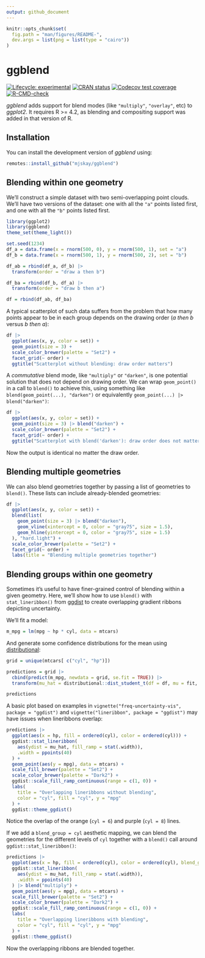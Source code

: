 ```yaml
---
output: github_document
---
```


```r
knitr::opts_chunk$set(
  fig.path = "man/figures/README-",
  dev.args = list(png = list(type = "cairo"))
)
```

# ggblend

<!-- badges: start -->
[![Lifecycle: experimental](https://img.shields.io/badge/lifecycle-experimental-orange.svg)](https://lifecycle.r-lib.org/articles/stages.html#experimental)
[![CRAN status](https://www.r-pkg.org/badges/version/ggblend)](https://CRAN.R-project.org/package=ggblend)
[![Codecov test coverage](https://codecov.io/gh/mjskay/ggblend/branch/main/graph/badge.svg)](https://app.codecov.io/gh/mjskay/ggblend?branch=main)
[![R-CMD-check](https://github.com/mjskay/ggblend/workflows/R-CMD-check/badge.svg)](https://github.com/mjskay/ggblend/actions)
<!-- badges: end -->

*ggblend* adds support for blend modes (like `"multiply"`, `"overlay"`, etc)
to *ggplot2*. It requires R >= 4.2, as blending and compositing support was added
in that version of R.

## Installation

You can install the development version of *ggblend* using:

```r
remotes::install_github("mjskay/ggblend")
```

## Blending within one geometry

We'll construct a simple dataset with two semi-overlapping point clouds. We'll
have two versions of the dataset: one with all the `"a"` points listed first,
and one with all the `"b"` points listed first.

```r
library(ggplot2)
library(ggblend)
theme_set(theme_light())

set.seed(1234)
df_a = data.frame(x = rnorm(500, 0), y = rnorm(500, 1), set = "a")
df_b = data.frame(x = rnorm(500, 1), y = rnorm(500, 2), set = "b")

df_ab = rbind(df_a, df_b) |>
  transform(order = "draw a then b")

df_ba = rbind(df_b, df_a) |>
  transform(order = "draw b then a")

df = rbind(df_ab, df_ba)
```

A typical scatterplot of such data suffers from the problem that how many 
points appear to be in each group depends on the drawing order (*a then b* 
versus *b then a*):

```r
df |>
  ggplot(aes(x, y, color = set)) +
  geom_point(size = 3) +
  scale_color_brewer(palette = "Set2") +
  facet_grid(~ order) +
  ggtitle("Scatterplot without blending: draw order matters")
```

A *commutative* blend mode, like `"multiply"` or `"darken"`, is one potential
solution that does not depend on drawing order. We can wrap `geom_point()` in
a call to `blend()` to achieve this, using something like `blend(geom_point(...), "darken")`
or equivalently `geom_point(...) |> blend("darken")`:

```r
df |>
  ggplot(aes(x, y, color = set)) +
  geom_point(size = 3) |> blend("darken") +
  scale_color_brewer(palette = "Set2") +
  facet_grid(~ order) +
  ggtitle("Scatterplot with blend('darken'): draw order does not matter")
```

Now the output is identical no matter the draw order.

## Blending multiple geometries

We can also blend geometries together by passing a list of geometries to `blend()`.
These lists can include already-blended geometries:

```r
df |>
  ggplot(aes(x, y, color = set)) +
  blend(list(
    geom_point(size = 3) |> blend("darken"),
    geom_vline(xintercept = 0, color = "gray75", size = 1.5),
    geom_hline(yintercept = 0, color = "gray75", size = 1.5)
  ), "hard.light") +
  scale_color_brewer(palette = "Set2") +
  facet_grid(~ order) +
  labs(title = "Blending multiple geometries together")
```

## Blending groups within one geometry

Sometimes it's useful to have finer-grained control of blending within a given
geometry. Here, we'll show how to use `blend()` with `stat_lineribbon()`
from [ggdist](https://mjskay.github.io/ggdist/)
to create overlapping gradient ribbons depicting uncertainty.

We'll fit a model:

```r
m_mpg = lm(mpg ~ hp * cyl, data = mtcars)
```

And generate some confidence distributions for the mean using [distributional](https://pkg.mitchelloharawild.com/distributional/):

```r
grid = unique(mtcars[ c("cyl", "hp")])

predictions = grid |>
  cbind(predict(m_mpg, newdata = grid, se.fit = TRUE)) |>
  transform(mu_hat = distributional::dist_student_t(df = df, mu = fit, sigma = se.fit))

predictions
```

A basic plot based on examples in `vignette("freq-uncertainty-vis", package = "ggdist")` and
`vignette("lineribbon", package = "ggdist")` may have issues when lineribbons overlap:

```r
predictions |>
  ggplot(aes(x = hp, fill = ordered(cyl), color = ordered(cyl))) +
  ggdist::stat_lineribbon(
    aes(ydist = mu_hat, fill_ramp = stat(.width)),
    .width = ppoints(40)
  ) +
  geom_point(aes(y = mpg), data = mtcars) +
  scale_fill_brewer(palette = "Set2") +
  scale_color_brewer(palette = "Dark2") +
  ggdist::scale_fill_ramp_continuous(range = c(1, 0)) +
  labs(
    title = "Overlapping lineribbons without blending", 
    color = "cyl", fill = "cyl", y = "mpg"
  ) +
  ggdist::theme_ggdist()
```

Notice the overlap of the orange (`cyl = 6`) and purple (`cyl = 8`) lines.

If we add a `blend_group = cyl` aesthetic mapping, we can blend the geometries
for the different levels of `cyl` together with a `blend()` call around
`ggdist::stat_lineribbon()`:

```r
predictions |>
  ggplot(aes(x = hp, fill = ordered(cyl), color = ordered(cyl), blend_group = cyl)) +
  ggdist::stat_lineribbon(
    aes(ydist = mu_hat, fill_ramp = stat(.width)),
    .width = ppoints(40)
  ) |> blend("multiply") +
  geom_point(aes(y = mpg), data = mtcars) +
  scale_fill_brewer(palette = "Set2") +
  scale_color_brewer(palette = "Dark2") +
  ggdist::scale_fill_ramp_continuous(range = c(1, 0)) +
  labs(
    title = "Overlapping lineribbons with blending", 
    color = "cyl", fill = "cyl", y = "mpg"
  ) +
  ggdist::theme_ggdist()
```

Now the overlapping ribbons are blended together.
